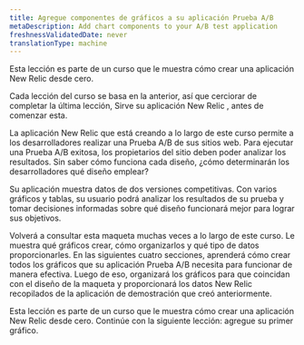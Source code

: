```yaml
---
title: Agregue componentes de gráficos a su aplicación Prueba A/B
metaDescription: Add chart components to your A/B test application
freshnessValidatedDate: never
translationType: machine
---
```


<Callout variant="tip">
  Esta lección es parte de un curso que le muestra cómo crear una aplicación New Relic desde cero.

  Cada lección del curso se basa en la anterior, así que cerciorar de completar la última lección, Sirve su aplicación New Relic , antes de comenzar esta.
</Callout>

La aplicación New Relic que está creando a lo largo de este curso permite a los desarrolladores realizar una Prueba A/B de sus sitios web. Para ejecutar una Prueba A/B exitosa, los propietarios del sitio deben poder analizar los resultados. Sin saber cómo funciona cada diseño, ¿cómo determinarán los desarrolladores qué diseño emplear?

Su aplicación muestra datos de dos versiones competitivas. Con varios gráficos y tablas, su usuario podrá analizar los resultados de su prueba y tomar decisiones informadas sobre qué diseño funcionará mejor para lograr sus objetivos.

Volverá a consultar esta maqueta muchas veces a lo largo de este curso. Le muestra qué gráficos crear, cómo organizarlos y qué tipo de datos proporcionarles. En las siguientes cuatro secciones, aprenderá cómo crear todos los gráficos que su aplicación Prueba A/B necesita para funcionar de manera efectiva. Luego de eso, organizará los gráficos para que coincidan con el diseño de la maqueta y proporcionará los datos New Relic recopilados de la aplicación de demostración que creó anteriormente.

<Callout variant="tip">
  Esta lección es parte de un curso que le muestra cómo crear una aplicación New Relic desde cero. Continúe con la siguiente lección: agregue su primer gráfico.
</Callout>
